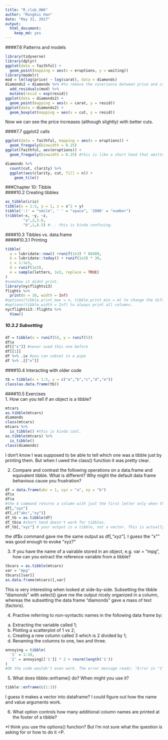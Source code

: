 ```yaml
---
title: "R_club_HW6"
author: "Rongkui Han"
date: "May 31, 2017"
output: 
  html_document: 
    keep_md: yes
---
```


####7.6 Patterns and models
```r
library(tidyverse)
library(dplyr)
ggplot(data = faithful) +
  geom_point(mapping = aes(x = eruptions, y = waiting))
library(modelr)
mod = lm(log(price) ~ log(carat), data = diamonds)
diamonds2 = diamonds %>% #to remove the coveriance between price and carat
  add_residuals(mod) %>%
  mutate(resid = exp(resid))
ggplot(data = diamonds2) +
  geom_point(mapping = aes(x = carat, y = resid))
ggplot(data = diamonds2) +
  geom_boxplot(mapping = aes(x = cut, y = resid))
```

Now we can see the price increases (although slightly) with better cuts.

####7.7 ggplot2 calls
```r
ggplot(data = faithful, mapping = aes(x = eruptions)) +
  geom_freqpoly(binwidth = 0.25)
ggplot(faithful, aes(eruptions)) +
  geom_freqpoly(binwidth = 0.25) #this is like a short hand that omitted all x=, mapping= , and data= etc. 
```

```r
diamonds %>%
  count(cut, clarity) %>%
  ggplot(aes(clarity, cut, fill = n)) +
    geom_tile()
```

###Chapter 10: Tibble  
####10.2 Creating tibbles  
```r
as_tibble(iris)
tibble(x = 1:5, y = 1, z = x^2 + y)
tibble(':)' = "smile", ' ' = "space", '2000' = "number")
tribble(~x, ~y, ~z, 
        "a",2,3.6,
        "b",1,8.5) #-_- this is kinda confusing. 
```

####10.3 Tibbles vs. data.frame  
#####10.3.1 Printing 
```r
tibble(
  a = lubridate::now() +runif(1e3) * 86400,
  b = lubridate::today() + runif(1e3) * 30,
  c = 1:1e3,
  d = runif(1e3),
  e = sample(letters, 1e3, replace = TRUE)
)
#somehow it didnt print.
library(nycflights13)
flights %>%
  print(n = 10, width = Inf)
#options(tibble.print_max = n, tibble.print_min = m) to change the difalut option of printing 
#options(tibble.width = Inf) to always print all columns. 
nycflights13::flights %>%
  View()
``` 

##### 10.3.2 Subsetting   
```r
df = tibble(x = runif(5), y = runif(5))
df$x
df[["x"]] #never used this one before
df[[1]]
df %>% .$x #you can subset in a pipe
df %>% .[["x"]]
```

####10.4 Interacting with older code
```r
tb = tibble(x = 1:5, y = c("a","b","c","d","e"))
class(as.data.frame(tb))
```

####10.5 Exercises  
1. How can you tell if an object is a tibble?  
```r
mtcars
as.tibble(mtcars)
diamonds
class(mtcars)
mtcars %>%
  is_tibble() #this is kinda cool. 
as.tibble(mtcars) %>%
  is_tibble()
class(diamonds)
```

I don't know I was supposed to be able to tell which one was a tibble just by printing them. But when I uwed the class() function it was pretty clear.   

2. Compare and contrast the following operations on a data.frame and equivalent tibble. What is different? Why might the default data frame behavious cause you frustration?  
```r
df = data.frame(abc = 1, xyz = "a", xy = "b")
df$x
df$a
#the $ command returns a column with just the first letter only when the first letter is unique to a column. Still this might be problematic. 
df[,"xyz"]
df[,c("abc","xy")]
df_tb = as.tibble(df)
df_tb$a #short hand doesn't work for tibbles. 
df_tb[,"xyz"] # your output is a tibble, not a vector. This is actually really good. 
```

the df$x command gave me the same output as df[,"xyz"]. I guess the "x"" was good enough to evoke "xyz?"  

3. If you have the name of a vairable stored in an object, e.g. var = "mpg", how can you extract the reference variable from a tibble?
```r
tbcars = as.tibble(mtcars)
var = "mpg"
tbcars[[var]]
as.data.frame(mtcars)[,var]
```

This is very interesting when looked at side-by-side. Subsetting the tibble "diamonds" with select() gave me the output nicely organized in a column, whereas the subsetting the data frame "diamonds" gave a mass of text (factors).  

4. Practive referring to non-syntactic names in the following data frame by:    
a. Extracting the variable called 1;  
b. Plotting a scatterplot of 1 vs 2;  
c. Creating a new column called 3 which is 2 divided by 1;  
d. Renaming the columns to one, two and three.  
```r
annoying = tibble(
  '1' = 1:10,
  '2' = annoying[['1']] * 2 + rnorm(length('1'))
)
#OK the code wouldn't even work. The error message reads: "Error in "1" * 2 : non-numeric argument to binary operator". I think R did not get the '1' part... I don't know what to do. This is truly annoying. 
```

5. What does tibble::enframe() do? When might you use it?   
```r
tibble::enframe(c(1:3))
```

I guess it makes a vector into dataframe? I could figure out how the name and value arguments work.  

6. What option controls how many additional column names are printed at the footer of a tibble?  

*I think you use the options() function? But I'm not sure what the question is asking for or how to do it =P. 

